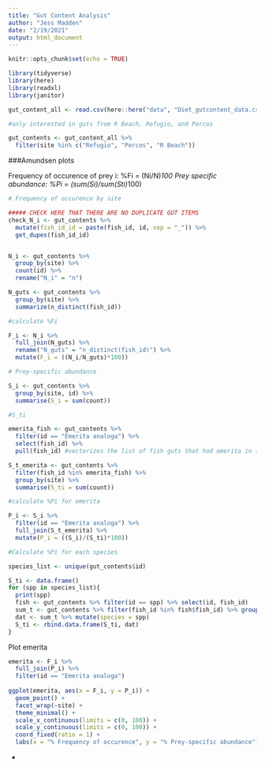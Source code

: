 ```yaml
---
title: "Gut Content Analysis"
author: "Jess Madden"
date: "2/19/2021"
output: html_document
---
```


```r
knitr::opts_chunk$set(echo = TRUE)

library(tidyverse)
library(here)
library(readxl)
library(janitor)
```

```r
gut_content_all <- read.csv(here::here("data", "Diet_gutcontent_data.csv"))

#only interested in guts from R Beach, Refugio, and Percos

gut_contents <- gut_content_all %>% 
  filter(site %in% c("Refugio", "Percos", "R Beach"))
```


###Amundsen plots

Frequency of occurence of prey i: %Fi = (Ni/N)*100
Prey specific abundance: %Pi = (sum(Si)/sum(Sti)*100)

```r
# Frequency of occurence by site

##### CHECK HERE THAT THERE ARE NO DUPLICATE GUT ITEMS
check_N_i <- gut_contents %>% 
  mutate(fish_id_id = paste(fish_id, id, sep = "_")) %>% 
  get_dupes(fish_id_id)


N_i <- gut_contents %>% 
  group_by(site) %>% 
  count(id) %>% 
  rename("N_i" = "n")

N_guts <- gut_contents %>% 
  group_by(site) %>% 
  summarize(n_distinct(fish_id))

#calculate %Fi

F_i <- N_i %>% 
  full_join(N_guts) %>% 
  rename("N_guts" = "n_distinct(fish_id)") %>% 
  mutate(F_i = ((N_i/N_guts)*100))
```

```r
# Prey-specific abundance

S_i <- gut_contents %>% 
  group_by(site, id) %>%
  summarise(S_i = sum(count))

#S_ti 

emerita_fish <- gut_contents %>% 
  filter(id == "Emerita analoga") %>% 
  select(fish_id) %>% 
  pull(fish_id) #vectorizes the list of fish guts that had emerita in them

S_t_emerita <- gut_contents %>%
  filter(fish_id %in% emerita_fish) %>% 
  group_by(site) %>%
  summarise(S_ti = sum(count))

#calculate %Pi for emerita

P_i <- S_i %>% 
  filter(id == "Emerita analoga") %>% 
  full_join(S_t_emerita) %>% 
  mutate(P_i = ((S_i)/(S_ti)*100))

#Calculate %Pi for each species

species_list <- unique(gut_contents$id)

S_ti <- data.frame()
for (spp in species_list){
  print(spp)
  fish <- gut_contents %>% filter(id == spp) %>% select(id, fish_id)
  sum_t <- gut_contents %>% filter(fish_id %in% fish$fish_id) %>% group_by(site) %>% summarise(S_ti = sum(count))
  dat <- sum_t %>% mutate(species = spp)
  S_ti <- rbind.data.frame(S_ti, dat)
}

```

Plot emerita 

```r
emerita <- F_i %>% 
  full_join(P_i) %>% 
  filter(id == "Emerita analoga")
  
ggplot(emerita, aes(x = F_i, y = P_i)) +
  geom_point() +
  facet_wrap(~site) +
  theme_minimal() +
  scale_x_continuous(limits = c(0, 100)) +
  scale_y_continuous(limits = c(0, 100)) +
  coord_fixed(ratio = 1) +
  labs(x = "% Frequency of occurence", y = "% Prey-specific abundance")

```

-